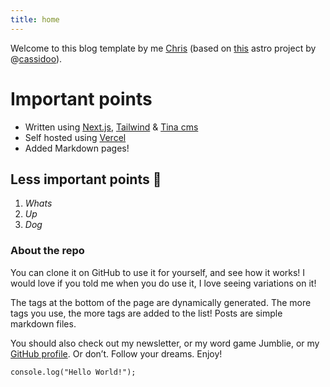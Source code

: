 ```yaml
---
title: home
---
```


Welcome to this blog template by me [Chris](https://github.com/christopher-aldred) (based on [this](https://github.com/cassidoo/blahg) astro project by @[cassidoo](https://cassidoo.co/)).

# Important points

- Written using [Next.js](https://nextjs.org/), [Tailwind](https://tailwindcss.com/) & [Tina cms](https://tina.io/)
- Self hosted using [Vercel](https://vercel.com/)
- Added Markdown pages!

## Less important points 🍭

1. _Whats_
2. _Up_
3. _Dog_

### About the repo

You can clone it on GitHub to use it for yourself, and see how it works! I would love if you told me when you do use it, I love seeing variations on it!

The tags at the bottom of the page are dynamically generated. The more tags you use, the more tags are added to the list! Posts are simple markdown files.

You should also check out my newsletter, or my word game Jumblie, or my [GitHub profile](http://localhost:3000). Or don’t. Follow your dreams. Enjoy!

`console.log("Hello World!");`
